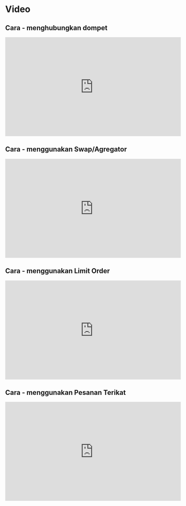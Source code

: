 # Video

## Cara - menghubungkan dompet
<iframe width="560" height="315" src="https://www.youtube.com/embed/Uovpu3Z-LQ8?si=1Rea1wYJpqBxY172" title="YouTube video player" frameborder="0" allow="accelerometer; autoplay; clipboard-write; encrypted-media; gyroscope; picture-in-picture; web-share" allowfullscreen></iframe>

## Cara - menggunakan Swap/Agregator
<iframe width="560" height="315" src="https://www.youtube.com/embed/YhGG5TxuD74?si=R17YnODXMLfmotW-" title="YouTube video player" frameborder="0" allow="accelerometer; autoplay; clipboard-write; encrypted-media; gyroscope; picture-in-picture; web-share" allowfullscreen></iframe>

## Cara - menggunakan Limit Order
<iframe width="560" height="315" src="https://www.youtube.com/embed/vz0I1bwqC94?si=cxC9Xgs8xsTtgU9r" title="YouTube video player" frameborder="0" allow="accelerometer; autoplay; clipboard-write; encrypted-media; gyroscope; picture-in-picture; web-share" allowfullscreen></iframe>

## Cara - menggunakan Pesanan Terikat
<iframe width="560" height="315" src="https://www.youtube.com/embed/ilTde1tbjlA?si=Ix6KliAwOjou-zZ-" title="YouTube video player" frameborder="0" allow="accelerometer; autoplay; clipboard-write; encrypted-media; gyroscope; picture-in-picture; web-share" allowfullscreen></iframe>